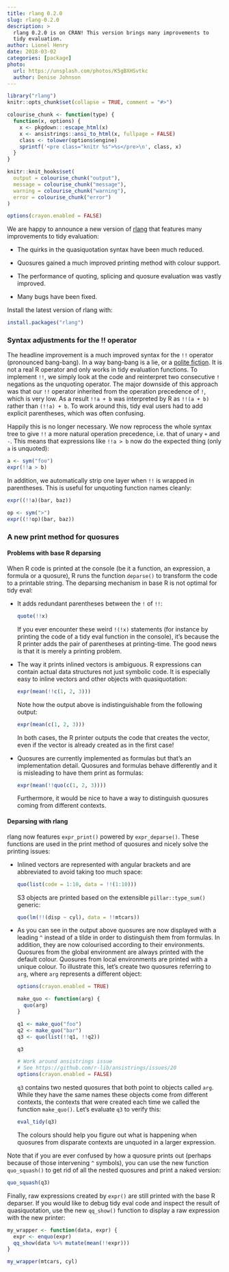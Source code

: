 ```yaml
---
title: rlang 0.2.0
slug: rlang-0.2.0
description: >
  rlang 0.2.0 is on CRAN! This version brings many improvements to
  tidy evaluation.
author: Lionel Henry
date: 2018-03-02
categories: [package]
photo:
  url: https://unsplash.com/photos/K5gBXHSvtkc
  author: Denise Johnson
---
```


```r
library("rlang")
knitr::opts_chunk$set(collapse = TRUE, comment = "#>")
```

```r
colourise_chunk <- function(type) {
  function(x, options) {
    x <- pkgdown:::escape_html(x)
    x <- ansistrings::ansi_to_html(x, fullpage = FALSE)
    class <- tolower(options$engine)
    sprintf('<pre class="knitr %s">%s</pre>\n', class, x)
  }
}

knitr::knit_hooks$set(
  output = colourise_chunk("output"),
  message = colourise_chunk("message"),
  warning = colourise_chunk("warning"),
  error = colourise_chunk("error")
)

options(crayon.enabled = FALSE)
```

We are happy to announce a new version of [rlang](http://rlang.tidyverse.org/)
that features many improvements to tidy evaluation:

* The quirks in the quasiquotation syntax have been much reduced.

* Quosures gained a much improved printing method with colour support.

* The performance of quoting, splicing and quosure evaluation was
  vastly improved.

* Many bugs have been fixed.


Install the latest version of rlang with:

```r
install.packages("rlang")
```


### Syntax adjustments for the !! operator

The headline improvement is a much improved syntax for the `!!`
operator (pronounced bang-bang). In a way bang-bang is a lie, or
a [polite fiction](https://adv-r.hadley.nz/quasiquotation.html#the-polite-fiction-of).
It is not a real R operator and only works in tidy evaluation
functions. To implement `!!`, we simply look at the code and
reinterpret two consecutive `!` negations as the unquoting
operator. The major downside of this approach was that our `!!`
operator inherited from the operation precedence of `!`, which is very
low. As a result `!!a + b` was interpreted by R as `!!(a + b)` rather
than `(!!a) + b`. To work around this, tidy eval users had to add
explicit parentheses, which was often confusing.

Happily this is no longer necessary. We now reprocess the whole syntax
tree to give `!!` a more natural operation precedence, i.e. that of
unary `+` and `-`. This means that expressions like `!!a > b` now do
the expected thing (only `a` is unquoted):

```r
a <- sym("foo")
expr(!!a > b)
```

In addition, we automatically strip one layer when `!!` is wrapped in
parentheses. This is useful for unquoting function names cleanly:

```r
expr((!!a)(bar, baz))

op <- sym(">")
expr((!!op)(bar, baz))
```


### A new print method for quosures

#### Problems with base R deparsing

When R code is printed at the console (be it a function, an
expression, a formula or a quosure), R runs the function `deparse()`
to transform the code to a printable string. The deparsing mechanism
in base R is not optimal for tidy eval:

  - It adds redundant parentheses between the `!` of `!!`:

    ```r
    quote(!!x)
    ```

    If you ever encounter these weird `!(!x)` statements (for instance
    by printing the code of a tidy eval function in the console), it's
    because the R printer adds the pair of parentheses at
    printing-time. The good news is that it is merely a printing
    problem.

  - The way it prints inlined vectors is ambiguous. R expressions can
    contain actual data structures not just symbolic code. It is
    especially easy to inline vectors and other objects with
    quasiquotation:

    ```r
    expr(mean(!!c(1, 2, 3)))
    ```

    Note how the output above is indistinguishable from the following
    output:

    ```r
    expr(mean(c(1, 2, 3)))
    ```

    In both cases, the R printer outputs the code that creates the
    vector, even if the vector is already created as in the first
    case!

  - Quosures are currently implemented as formulas but that's an
    implementation detail. Quosures and formulas behave differently
    and it is misleading to have them print as formulas:

    ```r
    expr(mean(!!quo(c(1, 2, 3))))
    ```

    Furthermore, it would be nice to have a way to distinguish
    quosures coming from different contexts.


#### Deparsing with rlang

rlang now features `expr_print()` powered by `expr_deparse()`. These
functions are used in the print method of quosures and nicely solve
the printing issues:

  - Inlined vectors are represented with angular brackets and are
    abbreviated to avoid taking too much space:

    ```r
    quo(list(code = 1:10, data = !!(1:10)))
    ```

    S3 objects are printed based on the extensible
    `pillar::type_sum()` generic:

    ```r
    quo(lm(!!(disp ~ cyl), data = !!mtcars))
    ```

  - As you can see in the output above quosures are now displayed with
    a leading `^` instead of a tilde in order to distinguish them from
    formulas. In addition, they are now colourised according to their
    environments. Quosures from the global environment are always
    printed with the default colour. Quosures from local environments
    are printed with a unique colour. To illustrate this, let's create
    two quosures referring to `arg`, where `arg` represents a different
    object:

    ```r
    options(crayon.enabled = TRUE)
    ```

    ```r
    make_quo <- function(arg) {
      quo(arg)
    }

    q1 <- make_quo("foo")
    q2 <- make_quo("bar")
    q3 <- quo(list(!!q1, !!q2))

    q3
    ```

    ```r
    # Work around ansistrings issue
    # See https://github.com/r-lib/ansistrings/issues/20
    options(crayon.enabled = FALSE)
    ```

    `q3` contains two nested quosures that both point to objects
    called `arg`. While they have the same names these objects come
    from different contexts, the contexts that were created each time
    we called the function `make_quo()`. Let's evaluate `q3` to verify
    this:

    ```r
    eval_tidy(q3)
    ```

    The colours should help you figure out what is happening when
    quosures from disparate contexts are unquoted in a larger
    expression.

Note that if you are ever confused by how a quosure prints out
(perhaps because of those intervening `^` symbols), you can use the
new function `quo_squash()` to get rid of all the nested quosures and
print a naked version:

```r
quo_squash(q3)
```

Finally, raw expressions created by `expr()` are still printed with
the base R deparser. If you would like to debug tidy eval code and
inspect the result of quasiquotation, use the new `qq_show()` function
to display a raw expression with the new printer:

```r
my_wrapper <- function(data, expr) {
  expr <- enquo(expr)
  qq_show(data %>% mutate(mean(!!expr)))
}

my_wrapper(mtcars, cyl)
```
